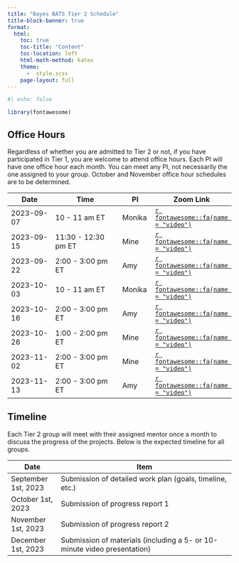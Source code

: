 ```yaml
---
title: "Bayes BATS Tier 2 Schedule"
title-block-banner: true
format:
  html:
    toc: true
    toc-title: "Content"
    toc-location: left
    html-math-method: katex
    theme: 
      -  style.scss
    page-layout: full
---
```


```r
#| echo: false

library(fontawesome)
```

## Office Hours

Regardless of whether you are admitted to Tier 2 or not, if you have participated in Tier 1, you are welcome to attend office hours. Each PI will have one office hour each month. You can meet any PI, not necessarily the one assigned to your group. October and November office hour schedules are to be determined.

| Date       | Time               | PI     | Zoom Link |
|------------|--------------------|--------|-----------|
| 2023-09-07 | 10 - 11 am ET      | Monika |  [`r fontawesome::fa(name = "video")`](https://vassar.zoom.us/my/monika76five)         |
| 2023-09-15 | 11:30 - 12:30 pm ET | Mine   | [`r fontawesome::fa(name = "video")`](https://uci.zoom.us/j/98257671078)          |
| 2023-09-22 | 2:00 - 3:00 pm ET  | Amy    |[`r fontawesome::fa(name = "video")`](https://duke.zoom.us/my/amyherring)           |
| 2023-10-03 | 10 - 11 am ET      | Monika |  [`r fontawesome::fa(name = "video")`](https://vassar.zoom.us/my/monika76five)         |
| 2023-10-16 | 2:00 - 3:00 pm ET  | Amy    |[`r fontawesome::fa(name = "video")`](https://duke.zoom.us/my/amyherring)           |
| 2023-10-26 | 1:00 - 2:00 pm ET | Mine   | [`r fontawesome::fa(name = "video")`](https://uci.zoom.us/j/94083693484)          |
| 2023-11-02 | 2:00 - 3:00 pm ET | Mine   | [`r fontawesome::fa(name = "video")`](https://uci.zoom.us/j/93940337245)          |
| 2023-11-13 | 2:00 - 3:00 pm ET | Amy   | [`r fontawesome::fa(name = "video")`](https://duke.zoom.us/my/amyherring)          |

## Timeline

Each Tier 2 group will meet with their assigned mentor once a month to discuss the progress of the projects. Below is the expected timeline for all groups. 

| Date                | Item                                                                     |
|---------------------|--------------------------------------------------------------------------|
| September 1st, 2023 | Submission of detailed work plan (goals, timeline, etc.)                 |
| October 1st, 2023   | Submission of progress report 1                                                   |
| November 1st, 2023  | Submission of progress report 2                                                   |
| December 1st, 2023  | Submission of materials (including a 5- or 10-minute video presentation) |
